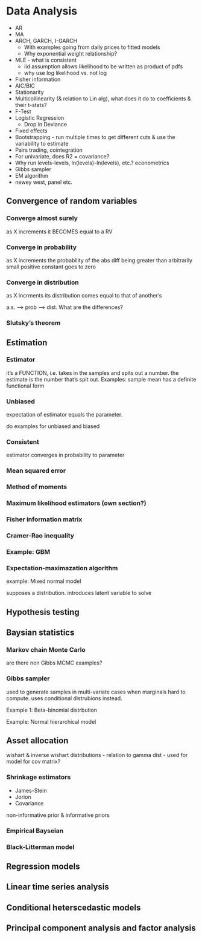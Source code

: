 # Data Analysis {#da}

- AR
- MA
- ARCH, GARCH, I-GARCH
  - With examples going from daily prices to fitted models
  - Why exponential weight relationship?
- MLE - what is consistent
  - iid assumption allows likelihood to be written as product of pdfs
  - why use log likelihood vs. not log
- Fisher information
- AIC/BIC
- Stationarity
- Multicollinearity (& relation to Lin alg), what does it do to coefficients & their t-stats?
- F-Test
- Logistic Regression
  - Drop in Deviance
- Fixed effects
- Bootstrapping - run multiple times to get different cuts & use the variability to estimate 
- Pairs trading, cointegration
- For univariate, does R2 = covariance?
- Why run levels-levels, ln(levels)-ln(levels), etc.? econometrics
- Gibbs sampler
- EM algorithm
- newey west, panel etc.

## Convergence of random variables {#da-converge}

### Converge almost surely {#da-converge-as}

as X increments it BECOMES equal to a RV

### Converge in probability {#da-converge-prob}

as X increments the probability of the abs diff being greater than arbitrarily small positive constant goes to zero

### Converge in distribution {#da-converge-dist}

as X incrments its distribution comes equal to that of another's

a.s. --> prob --> dist. What are the differences?


### Slutsky's theorem {#da-converge-slutsky}



## Estimation {#da-estimation}

### Estimator

it's a FUNCTION, i.e. takes in the samples and spits out a number. the estimate is the number that's spit out. Examples: sample mean has a definite functional form

### Unbiased

expectation of estimator equals the parameter. 

do examples for unbiased and biased


### Consistent

estimator converges in probability to parameter

### Mean squared error

### Method of moments



### Maximum likelihood estimators (own section?)


### Fisher information matrix

### Cramer-Rao inequality


### Example: GBM



### Expectation-maximazation algorithm

example: Mixed normal model 

supposes a distribution. introduces latent variable to solve


## Hypothesis testing {#da-hypothesis}


## Baysian statistics {#da-bayseian}


### Markov chain Monte Carlo

are there non Gibbs MCMC examples?

### Gibbs sampler

used to generate samples in multi-variate cases when marginals hard to compute. uses conditional distrubions instead.

Example 1: Beta-binomial distrbution

Example: Normal hierarchical model


## Asset allocation {#da-asset-alloc}

wishart & inverse wishart distributions - relation to gamma dist - used for model for cov matrix?

### Shrinkage estimators

- James-Stein
- Jorion
- Covariance

non-informative prior & informative priors

### Empirical Bayseian


### Black-Litterman model


## Regression models {#da-regression}

## Linear time series analysis {#da-linearTS}


## Conditional heterscedastic models {#da-heterscedastic}


## Principal component analysis and factor analysis {#da-pca-factor}

